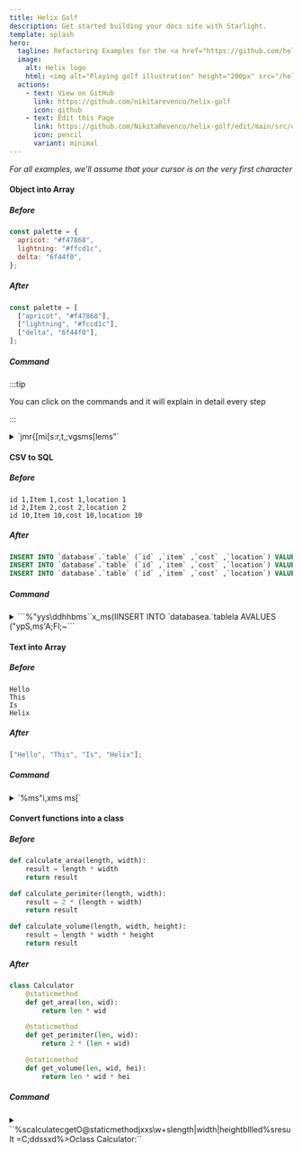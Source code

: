 ```yaml
---
title: Helix Golf
description: Get started building your docs site with Starlight.
template: splash
hero:
  tagline: Refactoring Examples for the <a href="https://github.com/helix-editor/helix">Helix Editor</a>
  image:
    alt: Helix logo
    html: <img alt="Playing golf illustration" height="200px" src="/helix-golf/golf.svg" style="margin:auto;"></img>
  actions:
    - text: View on GitHub
      link: https://github.com/nikitarevenco/helix-golf
      icon: github
    - text: Edit this Page
      link: https://github.com/NikitaRevenco/helix-golf/edit/main/src/content/docs/index.mdx
      icon: pencil
      variant: minimal
---
```



<Hexagons />

_For all examples, we'll assume that your cursor is on the very first character_

#### Object into Array

##### Before

```js
const palette = {
  apricot: "#f47868",
  lightning: "#ffcd1c",
  delta: "6f44f0",
};
```

##### After

```js
const palette = [
  ["apricot", "#f47868"],
  ["lightning", "#fccd1c"],
  ["delta", "6f44f0"],
];
```

##### Command

:::tip

You can click on the commands and it will explain in detail every step

:::

<details>

<summary>
`jmr{[mi[s:<enter>r,t,;vgsms[lems"`
</summary>

1. Go to the line below with `j`, this is because we need to be inside of the object for the next step.
1. `mr{[` replaces the nearest pair of curly braces "\{" with square brackets "["
1. `mi[` selects inside the entire array
1. Use `s` to enter select mode, which searches inside our selection and creates sub-selections based on a pattern
1. Input `:` and then hit `Enter`, which will place a cursor on every ":" creating many single-width selections
1. `r,` replaces each selection with a ",". Essentially we've replaced each colon with a comma
1. `t,` moves the cursor on each line to the ending comma
1. `;` collapses the selection around each cursor into a single selection
1. `vgs` selects each line excluding the final comma
1. `ms[` surrounds each individual selection with "[" to turn it into an array. We're almost done here. We just need to transform the first item in each sub-array into a string.
1. `l` moves 1 character forward, replacing the selection with just a 1-width selection
1. `e` selects until the end of each word. Since we start at the first character and select until the end, this selects the entire word.
1. `ms"` surrounds each word with double quotes to make strings

</details>

#### CSV to SQL

##### Before

```csv
id 1,Item 1,cost 1,location 1
id 2,Item 2,cost 2,location 2
id 10,Item 10,cost 10,location 10
```

##### After

```sql
INSERT INTO `database`.`table` (`id` ,`item` ,`cost` ,`location`) VALUES ('id 1','Item 1','Cost 1','Location 1');
INSERT INTO `database`.`table` (`id` ,`item` ,`cost` ,`location`) VALUES ('id 2','Item 2','Cost 2','Location 2');
INSERT INTO `database`.`table` (`id` ,`item` ,`cost` ,`location`) VALUES ('id 10','Item 10','Cost 10','Location 10');
```

##### Command

<details>

<summary>
```%<alt-s>"yys\d<enter>dhhbms``x_ms(IINSERT INTO `database<esc>a.`table<esc>la <esc>AVALUES (<esc>"ypS,ms'A;<esc>Fl;~```
</summary>

1.  `%` selects full file
1.  `Alt` + `s` split selection into multiple selections on newlines
1.  `"yy` yanks the selections into "y" register. We'll need it for later
1.  `s` and then input the pattern `\d` then `Enter` which creates a selection on all digits
1.  `d` deletes the selections. Essentially we've removed all the digits.
1.  `hh` goes backwards 2 chars, important to make sure we are at the end of each word
1.  Use `b` to select till the beginning of every word, which also nicely selects all the words that there are
1.  `` ms` `` surrounds each word with a backtick
1.  `` ` `` switches all characters to lowercase
1.  `x` selects each line then use `_` to trim the trailing whitespace
1.  `ms(` surrounds each line with parentheses
1.  `I` goes into insert mode at the beginning of each line
1.  Type the following:

        ```
        INSERT INTO `database
        ```

1.  `Escape` goes back to normal mode
1.  `a` to go into insert mode after the backtick then type:

        ```
        .`table
        ```

1.  `Escape` goes back into normal mode, then `la` to enter insert mode just before the opening parentheses
1.  Add a `Space` then `Escape` to go back into normal mode again
1.  `A` goes into insert mode at the end of each line, now type:

        ```
        VALUES (
        ```

1.  Hit `Escape` to leave insert mode. Your cursor will be at the closing parenthesis.
1.  `"yp` pastes our previously yanked items from the "y" register
1.  `S,` splits current selection into multiple selections on each comma
1.  `ms'` surrounds each item with a single quote
1.  `A;` adds a semicolon at the end of each line
1.  `Escape` goes back to normal mode and `Fl` to place your cursor on the lowercase "l" of each "location"
1.  `;` collapses each selection into a single-width selection
1.  `~` toggles the case for each "l" into "L"

</details>

#### Text into Array

##### Before

```
Hello
This
Is
Helix
```

##### After

```js
["Hello", "This", "Is", "Helix"];
```

##### Command

<details>

<summary>
`%<A-s>ms"<A-J>i,<esc>xms ms[`
</summary>

1. `%` selects full file
1. `<A-s>` split selection into multiple selections on newlines
1. `ms"` surrounds each word with `"`'s
1. `<A-J>i,` join lines inside selection, select the inserted space, and insert `,`'s
1. `<esc>xms ` enter normal mode, select line and surround by spaces
1. `ms[` surround by `[]`

</details>

#### Convert functions into a class

##### Before

```py
def calculate_area(length, width):
	result = length * width
	return result

def calculate_perimiter(length, width):
	result = 2 * (length + width)
	return result

def calculate_volume(length, width, height):
	result = length * width * height
	return result
```

##### After

```py
class Calculator
	@staticmethod
	def get_area(len, wid):
		return len * wid

	@staticmethod
	def get_perimiter(len, wid):
		return 2 * (len + wid)

	@staticmethod
	def get_volume(len, wid, hei):
		return len * wid * hei
```

##### Command

<details>

<summary>
``%scalculate<enter>cget<esc>O@staticmethod<esc>jxxs\w+<enter>slength|width|height<enter>bllled%sresult =<enter>C<alt-(>;ddss<enter>xd%>O<backspace>class Calculator:``
</summary>

1.  `%` selects the entire file
1.  `s` searches inside the current selection and creates sub-selections based on a pattern. Input `calculate` then hit `Enter` to make a selection on all instances of the word
1.  `c` then type `get` to change each "calculate" word into a "get"
1.  `Escape` to go back to normal mode
1.  Use `O` to create an empty line above each cursor, write:

        ```
        @staticmethod
        ```

1.  Hit `Esc` to go into normal mode.
1.  We need to select 2 lines below the current line, first go down with `j` and then press `xx` which will select the current line, and then select the next line
    In total we now have 3 cursors each with 2 lines selected, which includes the first line of the bodies of each function and the function definition themselves

1.  `s` brings up a prompt to select sub-selections by a given regex. The `\w+` regex selects each word, type it and then `Enter`
1.  `s` again then type `length|width|height` followed by `Enter`. This will look at the contents of the current selections, and create sub-selections where it finds the regex which means "length or width or height". So we select each instance of those 3 words
1.  Our cursor is currently at the end of each word. Let's go to the beginning with `b`
1.  We want to keep the first 3 characters and discard the rest from each of the parameters. To do this, move to the 4th character with `lll`
1.  Use `e` to select until the end of each word and then `d` to delete it
1.  Select the entire file again with `%` followed by `s` to bring up selection prompt again
1.  Write `result =` followed by `Enter` to select all instances of that string
1.  `C` creates a new selection on the line directly below, for each cursor
1.  Use `Alt` + `(` to rotate the _contents_ of the selection backward
1.  `;` collapses each cursor into a single selection
1.  `dd` deletes two characters on each of the 6 lines
1.  `s` to bring up the prompt, then input `s` followed by `Enter` to select all "s" characters
1.  Select each of the lines with `x` followed by `d` to delete
1.  Select whole file with `%` and indent with `>`
1.  `O` creates a newline above and enters Insert mode, then `Backspace` to delete an extra tab
1.  Write this:

        ```
        class Calculator:
        ```

</details>
